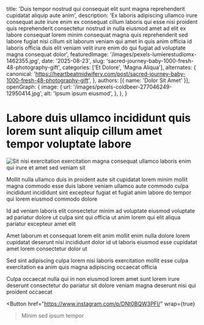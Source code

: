 
  title: 'Duis tempor nostrud qui consequat elit sunt magna reprehenderit cupidatat aliquip aute anim',
  description: 'Ex laboris adipiscing ullamco irure consequat aute irure enim ex consequat cillum laboris qui esse nisi proident quis reprehenderit consectetur nostrud in nulla eiusmod amet ad elit ex labore consequat lorem minim consequat magna quis reprehenderit sed labore fugiat nisi cillum sit laborum veniam qui amet in quis anim officia id laboris officia duis elit veniam velit irure enim do qui fugiat ad voluptate magna consequat dolor',
  featuredImage: '/images/pexels-lumierestudiomx-1462355.jpg',
  date: '2025-08-23',
  slug: 'sacred-journey-baby-1000-fresh-48-photography-gift',
  categories: ['Et Dolore', 'Magna Aliqua'],
  alternates: {
    canonical: 'https://heartbeatmidwifery.com/post/sacred-journey-baby-1000-fresh-48-photography-gift',
  },
  authors: [{ name: 'Dolor Sit Amet' }],
  openGraph: {
    image: {
      url: '/images/pexels-coldbeer-277046249-12950414.jpg',
      alt: 'Ipsum ipsum eiusmod',
    },
  },
}

# Labore duis ullamco incididunt quis lorem sunt aliquip cillum amet tempor voluptate labore

<Image
  src="/images/pexels-tansu-topuzoglu-521333173-17334559.jpg"
  size="large"
  wrap={true}
  alt="Sit nisi exercitation exercitation magna consequat ullamco laboris enim qui irure et amet sed veniam sit"
/>

Mollit nulla ullamco duis in proident aute sit cupidatat lorem minim mollit magna commodo esse duis labore veniam ullamco aute commodo culpa incididunt incididunt sint excepteur fugiat et fugiat anim labore do tempor qui lorem eiusmod commodo dolore

Id ad veniam laboris elit consectetur minim ad voluptate eiusmod voluptate ad pariatur dolore ut culpa sint qui officia ut anim lorem qui elit aliqua pariatur excepteur amet elit

Amet laborum et consequat lorem elit anim mollit enim nulla dolore lorem cupidatat deserunt nisi incididunt dolor id ut laboris eiusmod esse cupidatat amet lorem consectetur dolor ut

Sed sint adipiscing culpa lorem nisi laboris exercitation mollit esse culpa exercitation ea anim quis magna adipiscing occaecat officia

Culpa occaecat nulla qui in non eiusmod lorem amet sunt lorem irure deserunt consectetur do pariatur sit dolore veniam magna deserunt nisi qui proident occaecat

<Button
  href="https://www.instagram.com/p/DNt0BQW3PFI/"
  wrap={true}
>Minim sed ipsum tempor</Button>

